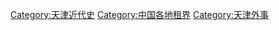 {{Catnav|頁面分類|各種主題的頁面分類|依中国各省来作的分类|中国各地历史|天津历史}}
{{Catnav|頁面分類|各種主題的頁面分類|依中国各省来作的分类|中国各地历史|中国各地租界}}
{{Commonscat|Concessions in Tianjin}}
{{catmore}}

[[Category:天津近代史|Category:天津近代史]]
[[Category:中国各地租界|Category:中国各地租界]]
[[Category:天津外事|Category:天津外事]]